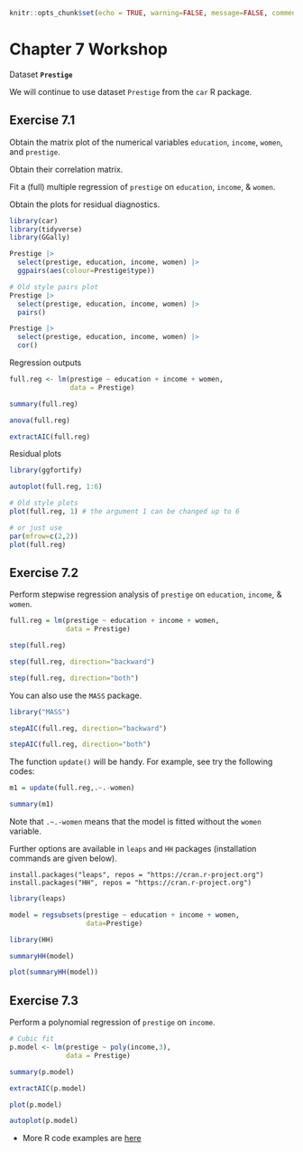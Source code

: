 
```r
knitr::opts_chunk$set(echo = TRUE, warning=FALSE, message=FALSE, comment=NA, fig.show="hide")
```

# Chapter 7 Workshop {-}


Dataset **`Prestige`**

We will continue to use dataset `Prestige` from the `car`	R package. 


## Exercise 7.1 {-}

Obtain the matrix plot of the numerical variables `education`, `income`, `women`, and `prestige`.

Obtain their correlation matrix.

Fit a (full) multiple regression of  `prestige` on `education`, `income`, & `women`. 

Obtain the plots for residual diagnostics.

```r
library(car)
library(tidyverse)
library(GGally)

Prestige |> 
  select(prestige, education, income, women) |> 
  ggpairs(aes(colour=Prestige$type))
```

```r
# Old style pairs plot
Prestige |> 
  select(prestige, education, income, women) |>
  pairs()

Prestige |> 
  select(prestige, education, income, women) |>
  cor()
```

Regression outputs

```r
full.reg <- lm(prestige ~ education + income + women,
               data = Prestige)

summary(full.reg)

anova(full.reg)

extractAIC(full.reg)
```

Residual plots

```r
library(ggfortify)

autoplot(full.reg, 1:6)
```



```r
# Old style plots
plot(full.reg, 1) # the argument 1 can be changed up to 6

# or just use
par(mfrow=c(2,2))
plot(full.reg)
```




## Exercise 7.2 {-}

Perform stepwise regression analysis of `prestige` on `education`, `income`, & `women`. 

```r
full.reg = lm(prestige ~ education + income + women,
              data = Prestige)

step(full.reg)

step(full.reg, direction="backward")

step(full.reg, direction="both")
```

You can also use the `MASS` package.

```r
library("MASS")

stepAIC(full.reg, direction="backward")

stepAIC(full.reg, direction="both")

```

The function `update()` will be handy. For example, see try the following codes:

```r
m1 = update(full.reg,.~.-women)

summary(m1)
```

Note that `.~.-women` means that the model is fitted without the `women` variable.

Further options are available in `leaps` and `HH` packages 
(installation commands are given below).

`install.packages("leaps", repos = "https://cran.r-project.org")`
`install.packages("HH", repos = "https://cran.r-project.org")`

```r
library(leaps)

model = regsubsets(prestige ~ education + income + women, 
                   data=Prestige)

library(HH)

summaryHH(model)

plot(summaryHH(model))
```


## Exercise 7.3 {-}

Perform a polynomial regression of `prestige` on `income`. 


```r
# Cubic fit
p.model <- lm(prestige ~ poly(income,3),
              data = Prestige)

summary(p.model)

extractAIC(p.model)

plot(p.model)

autoplot(p.model)
```


+ More R code examples are [here](https://www.massey.ac.nz/~anhsmith/250/exercises/chap07more.R) 

